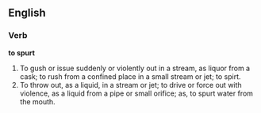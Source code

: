 ==English==

===Verb===

'''to spurt'''

#To gush or issue suddenly or violently out in a stream, as liquor from a cask; to rush from a confined place in a small stream or jet; to spirt.
#To throw out, as a liquid, in a stream or jet; to drive or force out with violence, as a liquid from a pipe or small orifice; as, to spurt water from the mouth.